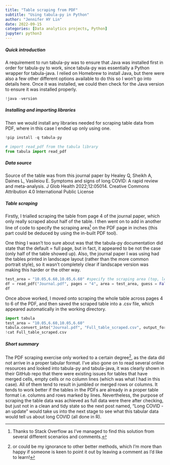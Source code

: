 ```yaml
---
title: "Table scraping from PDF"
subtitle: "Using tabula-py in Python"
author: "Jennifer HY Lin"
date: 2022-09-15
categories: [Data analytics projects, Python]
jupyter: python3
---
```


##### **Quick introduction**
A requirement to run tabula-py was to ensure that Java was installed first in order for tabula-py to work, since tabula-py was essentially a Python wrapper for tabula-java. I relied on Homebrew to install Java, but there were also a few other different options available to do this so I won't go into details here. Once it was installed, we could then check for the Java version to ensure it was installed properly. 

```python
!java -version
```
##### **Installing and importing libraries**
Then we would install any libraries needed for scraping table data from PDF, where in this case I ended up only using one.

```python
!pip install -q tabula-py
```

```python
# import read_pdf from the tabula library
from tabula import read_pdf
```
##### **Data source**
Source of the table was from this journal paper by Healey Q, Sheikh A, Daines L, Vasileiou E. Symptoms and signs of long COVID: A rapid review and meta-analysis. J Glob Health 2022;12:05014. Creative Commons Attribution 4.0 International Public License

##### **Table scraping**
Firstly, I trialled scraping the table from page 4 of the journal paper, which only really scraped about half of the table. I then went on to add in another line of code to specify the scraping area^[Thanks to Stack Overflow as I've managed to find this solution from several different scenarios and comments.] on the PDF page in inches (this part could be deduced by using the in-built PDF tool).

One thing I wasn't too sure about was that the tabula-py documentation did state that the default = full page, but in fact, it appeared to be not the case (only half of the table showed up). Also, the journal paper I was using had the tables printed in landscape layout (rather than the more common portrait style), so it wasn't completely clear if landscape version was making this harder or the other way.

```python
test_area = "10.05,6.60,10.05,6.60" #specify the scraping area (top, left, bottom, right)
df = read_pdf("Journal.pdf", pages = "4", area = test_area, guess = False, stream = True, pandas_options={'header':None})
df
```
Once above worked, I moved onto scraping the whole table across pages 4 to 6 of the PDF, and then saved the scraped table into a .csv file, which appeared automatically in the working directory.
```python
import tabula
test_area = "10.05,6.60,10.05,6.60"
tabula.convert_into("Journal.pdf", "Full_table_scraped.csv", output_format = "csv", pages = "4-6", area = test_area, guess = False, stream = True)
!cat Full_table_scraped.csv
```

##### **Short summary**
The PDF scraping exercise only worked to a certain degree^[or could be my ignorance to other better methods, which I'm more than happy if someone is keen to point it out by leaving a comment as I'd like to learn!], as the data did not arrive in a proper tabular format. I've also gone on to read several online resources and looked into tabula-py and tabula-java, it was clearly shown in their GitHub repo that there were existing issues for tables that have merged cells, empty cells or no column lines (which was what I had in this case). All of them tend to result in jumbled or merged rows or columns. It tends to work better if the tables in the PDFs are already in a proper table format i.e. columns and rows marked by lines. Nevertheless, the purpose of scraping the table data was achieved as full data were there after checking, but just not in a clean and tidy state so the next post named, "Long COVID - an update" would take us into the next stage to see what this tabular data would tell us about long COVID (all done in R).
